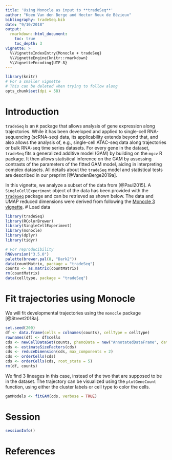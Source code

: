 ```yaml
---
title: 'Using Monocle as input to **tradeSeq**'
author: "Koen Van den Berge and Hector Roux de Bézieux"
bibliography: tradeSeq.bib
date: "9/10/2018"
output: 
  rmarkdown::html_document:
    toc: true
    toc_depth: 3
vignette: >
  %\VignetteIndexEntry{Monocle + tradeSeq}
  %\VignetteEngine{knitr::rmarkdown}
  %\VignetteEncoding{UTF-8}
---
```

```r
library(knitr)
# For a smaller vignette
# This can be deleted when trying to follow along
opts_chunk$set(dpi = 58)
```

# Introduction

`tradeSeq` is an `R` package that allows analysis of gene expression along trajectories. While it has been developed and applied to single-cell RNA-sequencing (scRNA-seq) data, its applicability extends beyond that, and also allows the analysis of, e.g., single-cell ATAC-seq data along trajectories or bulk RNA-seq time series datasets. For every gene in the dataset, `tradeSeq` fits a generalized additive model (GAM) by building on the `mgcv` R package. It then allows statistical inference on the GAM by assessing contrasts of the parameters of the fitted GAM model, aiding in interpreting complex datasets. All details about the `tradeSeq` model and statistical tests are described in our preprint [@VandenBerge2019a].

In this vignette, we analyze a subset of the data from [@Paul2015]. 
A `SingleCellExperiment` object of the data has been provided with the [`tradeSeq`](https://github.com/statOmics/tradeSeqpaper) package and can be retrieved as shown below. The data and UMAP reduced dimensions were derived from following the [Monocle 3 vignette](http://cole-trapnell-lab.github.io/monocle-release/monocle3/#tutorial-1-learning-trajectories-with-monocle-3). 
# Load data

```r
library(tradeSeq)
library(RColorBrewer)
library(SingleCellExperiment)
library(monocle)
library(dplyr)
library(tidyr)

# For reproducibility
RNGversion("3.5.0")
palette(brewer.pal(8, "Dark2"))
data(countMatrix, package = "tradeSeq")
counts <- as.matrix(countMatrix)
rm(countMatrix)
data(celltype, package = "tradeSeq")
```

# Fit trajectories using Monocle

We will fit developmental trajectories using the `monocle` package [@Street2018a]. 

```r
set.seed(200)
df <- data.frame(cells = colnames(counts), cellType = celltype)
rownames(df) <- df$cells
cds <- newCellDataSet(counts, phenoData = new("AnnotatedDataFrame", data = df))
cds <- estimateSizeFactors(cds)
cds <- reduceDimension(cds, max_components = 2)
cds <- orderCells(cds)
cds <- orderCells(cds, root_state = 5)
rm(df, counts)
```


We find 3 lineages in this case, instead of the two that are supposed to be in the dataset. The trajectory can be visualized using the `plotGeneCount` function, using either the cluster labels or cell type to color the cells.

```r
gamModels <- fitGAM(cds, verbose = TRUE)
```

# Session

```r
sessionInfo()
```

# References
